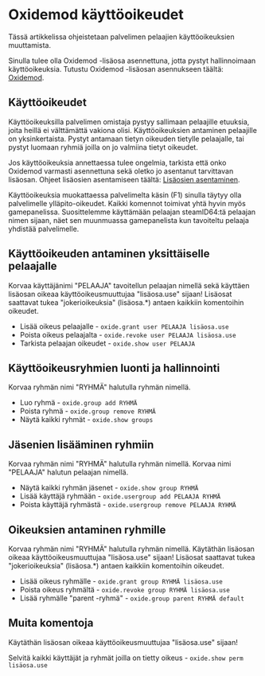 # Oxidemod käyttöoikeudet

Tässä artikkelissa ohjeistetaan palvelimen pelaajien käyttöoikeuksien
muuttamista.

Sinulla tulee olla Oxidemod -lisäosa asennettuna, jotta pystyt hallinnoimaan
käyttöoikeuksia. Tutustu Oxidemod -lisäosan asennukseen täältä: [Oxidemod](..).

## Käyttöoikeudet

Käyttöoikeuksilla palvelimen omistaja pystyy sallimaan pelaajille etuuksia,
joita heillä ei välttämättä vakiona olisi. Käyttöoikeuksien antaminen pelaajille
on yksinkertaista. Pystyt antamaan tietyn oikeuden tietylle pelaajalle, tai
pystyt luomaan ryhmiä joilla on jo valmiina tietyt oikeudet.

Jos käyttöoikeuksia annettaessa tulee ongelmia, tarkista että onko Oxidemod
varmasti asennettuna sekä oletko jo asentanut tarvittavan lisäosan. Ohjeet
lisäosien asentamiseen täältä: [Lisäosien asentaminen](./addons).

Käyttöoikeuksia muokattaessa palvelimelta käsin (F1) sinulla täytyy olla
palvelimelle ylläpito-oikeudet. Kaikki komennot toimivat yhtä hyvin myös
gamepanelissa. Suosittelemme käyttämään pelaajan steamID64:tä pelaajan nimen
sijaan, näet sen muunmuassa gamepanelista kun tavoiteltu pelaaja yhdistää
palvelimelle.

## Käyttöoikeuden antaminen yksittäiselle pelaajalle

Korvaa käyttäjänimi "PELAAJA" tavoitellun pelaajan nimellä sekä käyttäen
lisäosan oikeaa käyttöoikeusmuuttujaa "lisäosa.use" sijaan! Lisäosat saattavat
tukea "jokerioikeuksia" (lisäosa.\*) antaen kaikkiin komentoihin oikeudet.

-   Lisää oikeus pelaajalle - `oxide.grant user PELAAJA lisäosa.use`
-   Poista oikeus pelaajalta - `oxide.revoke user PELAAJA lisäosa.use`
-   Tarkista pelaajan oikeudet - `oxide.show user PELAAJA`

## Käyttöoikeusryhmien luonti ja hallinnointi

Korvaa ryhmän nimi "RYHMÄ" halutulla ryhmän nimellä.

-   Luo ryhmä - `oxide.group add RYHMÄ`
-   Poista ryhmä - `oxide.group remove RYHMÄ`
-   Näytä kaikki ryhmät - `oxide.show groups`

## Jäsenien lisääminen ryhmiin

Korvaa ryhmän nimi "RYHMÄ" halutulla ryhmän nimellä. Korvaa nimi "PELAAJA"
halutun pelaajan nimellä.

-   Näytä kaikki ryhmän jäsenet - `oxide.show group RYHMÄ`
-   Lisää käyttäjä ryhmään - `oxide.usergroup add PELAAJA RYHMÄ`
-   Poista käyttäjä ryhmästä - `oxide.usergroup remove PELAAJA RYHMÄ`

## Oikeuksien antaminen ryhmille

Korvaa ryhmän nimi "RYHMÄ" halutulla ryhmän nimellä. Käytäthän lisäosan oikeaa
käyttöoikeusmuuttujaa "lisäosa.use" sijaan! Lisäosat saattavat tukea
"jokerioikeuksia" (lisäosa.\*) antaen kaikkiin komentoihin oikeudet.

-   Lisää oikeus ryhmälle - `oxide.grant group RYHMÄ lisäosa.use`
-   Poista oikeus ryhmältä - `oxide.revoke group RYHMÄ lisäosa.use`
-   Lisää ryhmälle "parent -ryhmä" - `oxide.group parent RYHMÄ default`

## Muita komentoja

Käytäthän lisäosan oikeaa käyttöoikeusmuuttujaa "lisäosa.use" sijaan!

Selvitä kaikki käyttäjät ja ryhmät joilla on tietty oikeus -
`oxide.show perm lisäosa.use`
